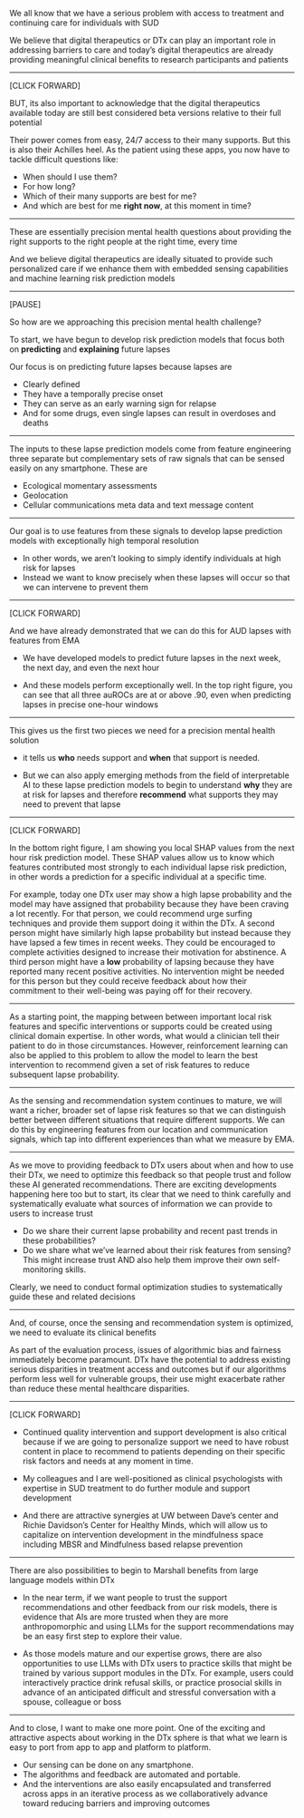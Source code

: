 We all know that we have a serious problem with access to treatment and continuing care for individuals with SUD

We believe that digital therapeutics or DTx can play an important role in addressing barriers to care and today's digital therapeutics are already providing meaningful clinical benefits to research participants and patients

-----

[CLICK FORWARD]

BUT, its also important to acknowledge that the digital therapeutics available today are still best considered beta versions relative to their full potential 

Their power comes from easy, 24/7 access to their many supports.  But this is also their Achilles heel. As the patient using these apps, you now have to tackle difficult questions like:

- When should I use them?
- For how long?
- Which of their many supports are best for me?
- And which are best for me **right now**, at this moment in time?

-----

These are essentially precision mental health questions about providing the right supports to the right people at the right time, every time

And we believe digital therapeutics are ideally situated to provide such personalized care if we enhance them with embedded sensing capabilities and machine learning risk prediction models 

-----

[PAUSE]

So how are we approaching this precision mental health challenge?

To start, we have begun to develop risk prediction models that focus both on **predicting** and **explaining** future lapses

Our focus is on predicting future lapses because lapses are 

- Clearly defined
- They have a temporally precise onset
- They can serve as an early warning sign for relapse
- And for some drugs, even single lapses can result in overdoses and deaths

-----

The inputs to these lapse prediction models come from feature engineering three separate but complementary sets of raw signals that can be sensed easily on any smartphone.  These are

- Ecological momentary assessments
- Geolocation
- Cellular communications meta data and text message content

-----

Our goal is to use features from these signals to develop lapse prediction models with exceptionally high temporal resolution 

- In other words, we aren't looking to simply identify individuals at high risk for lapses 
- Instead we want to know precisely when these lapses will occur so that we can intervene to prevent them 

-----

[CLICK FORWARD]

And we have already demonstrated that we can do this for AUD lapses with features from EMA

- We have developed models to predict future lapses in the next week, the next day, and even the next hour

- And these models perform exceptionally well.  In the top right figure, you can see that all three auROCs are at or above .90, even when predicting lapses in precise one-hour windows

-----

This gives us the first two pieces we need for a precision mental health solution

- it tells us **who** needs support and **when** that support is needed.   

- But we can also apply emerging methods from the field of interpretable AI to these lapse prediction models to begin to understand **why** they are at risk for lapses and therefore **recommend** what supports they may need to prevent that lapse

-----

[CLICK FORWARD]

In the bottom right figure, I am showing you local SHAP values from the next hour risk prediction model.  These SHAP values allow us to know which features contributed most strongly to each individual lapse risk prediction, in other words a prediction for a specific individual at a specific time.

For example, today one DTx user may show a high lapse probability and the model may have assigned that probability because they have been craving a lot recently. For that person, we could recommend urge surfing techniques and provide them support doing it within the DTx. A second person might have similarly high lapse probability but instead because they have lapsed a few times in recent weeks.  They could be encouraged to complete activities designed to increase their motivation for abstinence. A third person might have a **low** probability of lapsing because they have reported many recent positive activities.  No intervention might be needed for this person but they could receive feedback about how their commitment to their well-being was paying off for their recovery.   

-----

As a starting point, the mapping between between important local risk features and specific interventions or supports could be created using clinical domain expertise.  In other words, what would a clinician tell their patient to do in those circumstances.  However, reinforcement learning can also be applied to this problem to allow the model to learn the best intervention to recommend given a set of risk features to reduce subsequent lapse probability. 

-----

As the sensing and recommendation system continues to mature, we will want a richer, broader set of lapse risk features so that we can distinguish better between different situations that require different supports.  We can do this by engineering features from our location and communication signals, which tap into different experiences than what we measure by EMA. 

-----

As we move to providing feedback to DTx users about when and how to use their DTx, we need to optimize this feedback so that people trust and follow these AI generated recommendations.  There are exciting developments happening here too but to start, its clear that we need to think carefully and systematically evaluate what sources of information we can provide to users to increase trust

- Do we share their current lapse probability and recent past trends in these probabilities?
- Do we share what we've learned about their risk features from sensing?  This might increase trust AND also help them improve their own self-monitoring skills.

Clearly, we need to conduct formal optimization studies to systematically guide these and related decisions 

-----

And, of course, once the sensing and recommendation system is optimized, we need to evaluate its clinical benefits

As part of the evaluation process, issues of algorithmic bias and fairness immediately become paramount.  DTx have the potential to address existing serious disparities in treatment access and outcomes but if our algorithms perform less well for vulnerable groups, their use might exacerbate rather than reduce these mental healthcare disparities.

-----

[CLICK FORWARD]

- Continued quality intervention and support development is also critical because if we are going to personalize support we need to have robust content in place to recommend to patients depending on their specific risk factors and needs at any moment in time.

- My colleagues and I are well-positioned as clinical psychologists with expertise in SUD treatment to do further module and support development

- And there are attractive synergies at UW between Dave's center and Richie Davidson's Center for Healthy Minds, which will allow us to capitalize on intervention development in the mindfulness space including MBSR and Mindfulness based relapse prevention

-----

There are also possibilities to begin to Marshall benefits from large language models within DTx

- In the near term, if we want people to trust the support recommendations and other feedback from our risk models, there is evidence that AIs are more trusted when they are more anthropomorphic and using LLMs for the support recommendations may be an easy first step to explore their value.


- As those models mature and our expertise grows, there are also opportunities to use LLMs with DTx users to practice skills that might be trained by various support modules in the DTx.  For example, users could interactively practice drink refusal skills, or practice prosocial skills in advance of an anticipated difficult and stressful conversation with a spouse, colleague or boss

-----

And to close, I want to make one more point. One of the exciting and attractive aspects about working in the DTx sphere is that what we learn is easy to port from app to app and platform to platform. 

- Our sensing can be done on any smartphone. 
- The algorithms and feedback are automated and portable. 
- And the interventions are also easily encapsulated and transferred across apps in an iterative process as we collaboratively advance toward reducing barriers and improving outcomes
